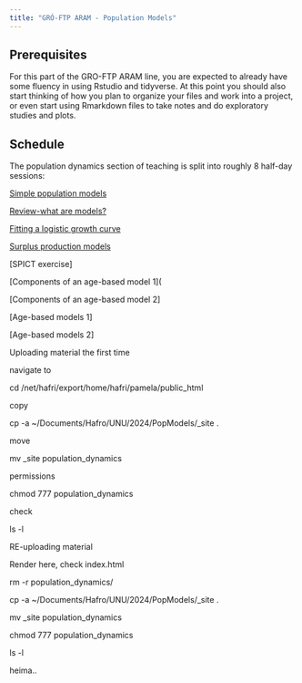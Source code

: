 ```yaml
---
title: "GRÓ-FTP ARAM - Population Models"
---
```


## Prerequisites

For this part of the GRO-FTP ARAM line, you are expected to already have some fluency in using Rstudio and tidyverse. At this point you should also start thinking of how you plan to organize your files and work into a project, or even start using Rmarkdown files to take notes and do exploratory studies and plots.

## Schedule

The population dynamics section of teaching is split into roughly 8 half-day sessions:

[Simple population models](Simple_population_models.qmd)

[Review-what are models?](Review-what%20are%20models.qmd)

[Fitting a logistic growth curve](Fitting_logistic_curve.qmd)

[Surplus production models](Surplus_production_models.qmd)

\[SPICT exercise\]

\[Components of an age-based model 1\](

\[Components of an age-based model 2\]

\[Age-based models 1\]

\[Age-based models 2\]

Uploading material the first time

navigate to

cd /net/hafri/export/home/hafri/pamela/public_html

copy

cp -a \~/Documents/Hafro/UNU/2024/PopModels/\_site .

move

mv \_site population_dynamics

permissions

chmod 777 population_dynamics

check

ls -l

RE-uploading material

Render here, check index.html

rm -r population_dynamics/

cp -a \~/Documents/Hafro/UNU/2024/PopModels/\_site .

mv \_site population_dynamics

chmod 777 population_dynamics

ls -l

heima..
